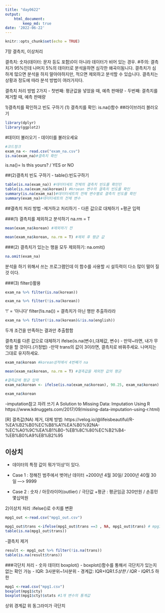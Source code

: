 ```yaml
---
title: "day0622"
output:  
    html_document:    
        keep_md: true
date: '2022-06-22'
---
```


```r
knitr::opts_chunk$set(echo = TRUE)
```

7장 결측치, 이상처리

결측치: 숫자(데이터: 문자 등도 포함)0이 아니라 데이터가 비어 있는 경우.
#주의: 결측치가 95%인데 나머지 5%의 데이터로 분석을하면 심각한 왜곡이됨니다.
결측치가 심하게 많으면 분석을 하지 말아야하지만, 적으면 제외하고 분석할 수 있습니다. 
결측치는 상황과 정도에 따라 분석 방법이 여러가지다. 


결측치 처리 방법 2가지
- 첫번째: 평균값을 넣었을 때, 예측 판매량
- 두번째: 결측치를 제거할 때, 예측 판매량


1)결측치를 확인하고 빈도 구하기
(1) 결측치를 확인: is.na()함수
##라이브러리 블러오기 
```r
library(dplyr)
library(ggplot2)

```

#데이터 불러오기
- 데이터를 불러오세요
```r
#코드청크
exam_na <- read.csv("exam_na.csv")
is.na(exam_na)#결측치 확인
```

is.na()= Is this yours? / YES or NO


##(2)결측치 빈도 구하기
- table():빈도구하기
```r
table(is.na(exam_na)) #데이터세트 전체의 결측치 빈도를 확인인
table(is.na(exam_na$korean)) #kroean 변수의 결측치 빈도를 확인
summary(is.na(exam_na))#데이터세트의 전체 변수별로 결측치 빈도를 확인
summary(exam_na)#데이터세트의 전체 변수

```

##결측치 처리 방법
-제거하고 처리하기
- 다른 값으로 대체하기
  +평균 입력

###(1) 결측치를 제외하고 분석하기
na.rm = T
```r
mean(exam_na$korean) #제외하기 전 

mean(exam_na$korean, na.rm = T) #제외 후 평균 값

```
###(2) 결측치가 있는는 행을 모두 제외하기: na.omit()
```r
na.omit(exam_na)
```
분석을 하기 위해서 쓰는 프로그램인데 이 함수를 사용할 시 설득력이 다소 많이 떨어 질 것 이다.

###(3) filter()활용
```r
exam_na %>% filter(is.na(korean))
```

```r
exam_na %>% filter(!is.na(korean))
```
'!' = '아니다'
filter(!is.na()) = 결측치가 아닌 행만 추출하라라
```r
exam_na %>% filter(!is.na(korean)&!is.na(english))
```
두개 조건을 만족하는 결과만 추출함함


결측치를 다른 값으로 대체하기
ifelse(is.na(변수),대체값, 변수)
- 만약~라면, 내가 무엇을 할 것이다.(가정법)
-만약 trans의 값이 3이라면, 결측치로 바꿔주세요. 나머지는 그대로 유지하세요.

```r
exam_na$korean #korean성적에서 4번째가 na

mean(exam_na$korean, na.rm = T) #결측값을 제외한 값의 평균

#결측값에 평균 입력
exam_na$korean <- ifelse(is.na(exam_na$korean), 90.25, exam_na$korean)

exam_na$korean

```

-imputation참고 자려 쓰기
  A Solution to Missing Data: Imputation Using R 
  https://www.kdnuggets.com/2017/09/missing-data-imputation-using-r.html)

[R] 결측값(NA) 제거, 대체 방법:
  https://velog.io/@lifeisbeautiful/R-%EA%B2%B0%EC%B8%A1%EA%B0%92NA-%EC%A0%9C%EA%B1%B0-%EB%8C%80%EC%B2%B4-%EB%B0%A9%EB%B2%95

## 이상치
- 데이터의 특정 값이 뭐가'이상'이 있다.
- Case 1 : 정해진 범주에서 벗어난 데이터
    +2000년 4월 30일/ 2000년 40월 30일 ---> 9999
    
- Case 2 : 숫자 / 아웃라이어(outlier) / 극단값
 +평균 : 평균임금 320만원 / 손흥민 몇십억원
 
 
 2)이상치 처리 :ifelse()로 수치를 변환
```r
mpg1_out <-read.csv("mpg1_out.csv")

mpg1_out$trans <-ifelse(mpg1_out$trans ==3 , NA, mpg1_out$trans) # mpg1_out %>% filter(trans != 3)
table(is.na(mpg1_out$trans))
```
 -결측치 제거
```r
result <- mpg1_out %>% filter(!is.na(trans))
table(is.na(result$trans))
```
 
 ###극단치 처리
 - 숫자 데이터 boxplot()
 - boxplot()함수를 통해서 극단치가 있는지 없는 확인 가능
 - IQR: 3사분위~1사분위
 - 경계값: IQR+IQR*1.5상한 / IQR - IQR*1.5 하한
```r
mpg1 <-read.csv("mpg1.csv")
boxplot(mpg1$cty)
boxplot(mpg1$cty)$stats #1개 변수의 통계값
```
 상위 경계값 위 동그라미가 극단치
 
